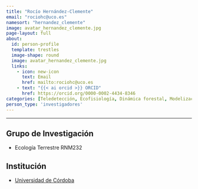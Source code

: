 ```yaml
---
title: "Rocío Hernández-Clemente"
email: "rociohc@uco.es"  
namesort: "hernandez_clemente"
image: avatar_hernandez_clemente.jpg
page-layout: full
about: 
  id: person-profile
  template: trestles
  image-shape: round
  image: avatar_hernandez_clemente.jpg
  links:
    - icon: new-icon
      text: Email
      href: mailto:rociohc@uco.es
    - text: "{{< ai orcid >}} ORCID"
      href: https://orcid.org/0000-0002-4434-8346
categories: [Teledetección, Ecofisiología, Dinámica forestal, Modelización, Biodiversidad y conservación]
person_type: 'investigadores'
---
```

 
<hr>

:::{#person-profile}

## Grupo de Investigación
- Ecología Terrestre RNM232

## Institución
- [Universidad de Córdoba](https://www.uco.es/)

:::
